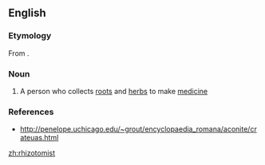 ==English==

===Etymology===
From {{suffix|rhizotomy|ist|lang=en}}.

===Noun===
{{en-noun}}

# {{context|obsolete|lang=en}} A person who collects [[root]]s and [[herb]]s to make [[medicine]]

===References===
* http://penelope.uchicago.edu/~grout/encyclopaedia_romana/aconite/crateuas.html

[[zh:rhizotomist]]